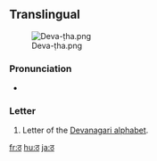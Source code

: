 {{also|ਠ|ㆆ|ㅎ}}
==Translingual==
[[File:Deva-ṭha.png|thumb]]

===Pronunciation===
* {{IPA|/ʈʰə/|lang=mul}}

===Letter===
{{mul-deva|ṭha}}

# Letter of the [[Devanagari alphabet]].

[[fr:ठ]]
[[hu:ठ]]
[[ja:ठ]]